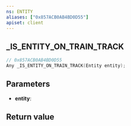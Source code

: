 ```yaml
---
ns: ENTITY
aliases: ["0x857ACB0AB4BD0D55"]
apiset: client
---
```

## _IS_ENTITY_ON_TRAIN_TRACK

```c
// 0x857ACB0AB4BD0D55
Any _IS_ENTITY_ON_TRAIN_TRACK(Entity entity);
```


## Parameters
* **entity**:

## Return value
